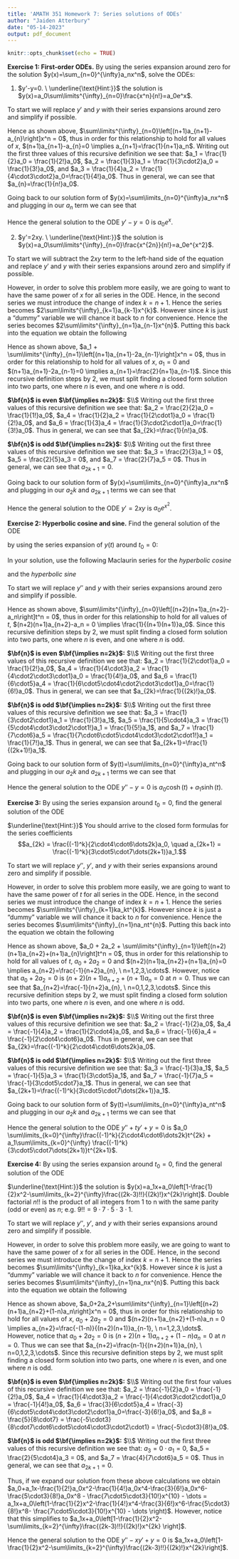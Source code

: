 ```yaml
---
title: 'AMATH 351 Homework 7: Series solutions of ODEs'
author: "Jaiden Atterbury"
date: "05-14-2023"
output: pdf_document
---
```


```r
knitr::opts_chunk$set(echo = TRUE)
```

**Exercise 1: First-order ODEs.** By using the series expansion around zero for the solution $y(x)=\sum_{n=0}^{\infty}a_nx^n$, solve the ODEs:

1. $y'-y=0. \ \underline{\text{Hint:}}$ the solution is $y(x)=a_0\sum\limits^{\infty}_{n=0}\frac{x^n}{n!}=a_0e^x$.

To start we will replace $y'$ and $y$ with their series expansions around zero and simplify if possible.
\begin{align*}
0 &= y'-y \\
&= \sum\limits^{\infty}_{n=0}(n+1)a_{n+1}x^n-\sum\limits^{\infty}_{n=0}a_{n}x^n \\
&= \sum\limits^{\infty}_{n=0}\left[(n+1)a_{n+1}-a_{n}\right]x^n
\end{align*}

Hence as shown above, $\sum\limits^{\infty}_{n=0}\left[(n+1)a_{n+1}-a_{n}\right]x^n = 0$, thus in order for this relationship to hold for all values of $x$, $(n+1)a_{n+1}-a_{n}=0 \implies a_{n+1}=\frac{1}{n+1}a_n$. Writing out the first three values of this recursive definition we see that: $a_1 = \frac{1}{2}a_0 = \frac{1}{2!}a_0$, $a_2 = \frac{1}{3}a_1 = \frac{1}{3\cdot2}a_0 = \frac{1}{3!}a_0$, and $a_3 = \frac{1}{4}a_2 = \frac{1}{4\cdot3\cdot2}a_0=\frac{1}{4!}a_0$. Thus in general, we can see that $a_{n}=\frac{1}{n!}a_0$.

Going back to our solution form of $y(x)=\sum\limits_{n=0}^{\infty}a_nx^n$ and plugging in our $a_n$ term we can see that
\begin{align*}
y(x) &= \sum\limits_{n=0}^{\infty}\frac{1}{n!}a_0x^n \\
&= a_0 \sum\limits_{n=0}^{\infty}\frac{x^n}{n!} \\
&= a_0e^x
\end{align*}

Hence the general solution to the ODE $y'-y=0$ is $a_0e^x$.

2. $y'=2xy. \ \underline{\text{Hint:}}$ the solution is $y(x)=a_0\sum\limits^{\infty}_{n=0}\frac{x^{2n}}{n!}=a_0e^{x^2}$.

To start we will subtract the $2xy$ term to the left-hand side of the equation and  replace $y'$ and $y$ with their series expansions around zero and simplify if possible.
\begin{align*}
0 &= y'-2xy \\
&= \sum\limits^{\infty}_{n=0}(n+1)a_{n+1}x^n-2x\sum\limits^{\infty}_{n=0}a_{n}x^n \\
&= \sum\limits^{\infty}_{n=0}(n+1)a_{n+1}x^n-2\sum\limits^{\infty}_{n=0}a_{n}x^{n+1}
\end{align*}

However, in order to solve this problem more easily, we are going to want to have the same power of $x$ for all series in the ODE. Hence, in the second series we must introduce the change of index $k=n+1$. Hence the series becomes $2\sum\limits^{\infty}_{k=1}a_{k-1}x^{k}$. However since $k$ is just a "dummy" variable we will chance it back to $n$ for convenience. Hence the series becomes $2\sum\limits^{\infty}_{n=1}a_{n-1}x^{n}$. Putting this back into the equation we obtain the following
\begin{align*}
0 &= \sum\limits^{\infty}_{n=0}(n+1)a_{n+1}x^n-2\sum\limits^{\infty}_{n=1}a_{n-1}x^{n} \\
&= a_1 + \sum\limits^{\infty}_{n=1}\left[(n+1)a_{n+1}-2a_{n-1}\right]x^n
\end{align*}

Hence as shown above, $a_1 + \sum\limits^{\infty}_{n=1}\left[(n+1)a_{n+1}-2a_{n-1}\right]x^n = 0$, thus in order for this relationship to hold for all values of $x$, $a_1=0$ and $(n+1)a_{n+1}-2a_{n-1}=0 \implies a_{n+1}=\frac{2}{n+1}a_{n-1}$. Since this recursive definition steps by 2, we must split finding a closed form solution into two parts, one where $n$ is even, and one where $n$ is odd.

**$\bf{n}$ is even $\bf{\implies n=2k}$:** $\\$
Writing out the first three values of this recursive definition we see that: $a_2 = \frac{2}{2}a_0 = \frac{1}{1!}a_0$, $a_4 = \frac{1}{2}a_2 = \frac{1}{2\cdot1}a_0 = \frac{1}{2!}a_0$, and $a_6 = \frac{1}{3}a_4 = \frac{1}{3\cdot2\cdot1}a_0=\frac{1}{3!}a_0$. Thus in general, we can see that $a_{2k}=\frac{1}{n!}a_0$.

**$\bf{n}$ is odd $\bf{\implies n=2k}$:** $\\$
Writing out the first three values of this recursive definition we see that: $a_3 = \frac{2}{3}a_1 = 0$, $a_5 = \frac{2}{5}a_3 = 0$, and $a_7 = \frac{2}{7}a_5 = 0$. Thus in general, we can see that $a_{2k+1}=0$.

Going back to our solution form of $y(x)=\sum\limits_{n=0}^{\infty}a_nx^n$ and plugging in our $a_2k$ and $a_{2k+1}$ terms we can see that
\begin{align*}
y(x) &= \sum\limits_{k=0}^{\infty}\frac{1}{k!}a_0x^{2k} \\
&= a_0 \sum\limits_{k=0}^{\infty}\frac{x^{2k}}{k!} \\
&= a_0e^{x^2}
\end{align*}

Hence the general solution to the ODE $y'=2xy$ is $a_0e^{x^2}$.

**Exercise 2: Hyperbolic cosine and sine.** Find the general solution of the ODE
\begin{align}
y''-y &= 0,
\end{align}

by using the series expansion of $y(t)$ around $t_0=0$:
\begin{align*}
y(t) &= \sum\limits^{\infty}_{n=0} a_nt^n.
\end{align*}

In your solution, use the following Maclaurin series for the *hyperbolic cosine*
\begin{align*}
\cosh(t) &= \sum\limits^{\infty}_{n=0} \frac{t^{2n}}{(2n)!}
\end{align*}

and the *hyperbolic sine*
\begin{align*}
\sinh(t) &= \sum\limits^{\infty}_{n=0} \frac{t^{2n+1}}{(2n+1)!}
\end{align*}

To start we will replace $y''$ and $y$ with their series expansions around zero and simplify if possible.
\begin{align*}
0 &= y''-y \\
&= \sum\limits^{\infty}_{n=0}(n+2)(n+1)a_{n+2}t^n-\sum\limits^{\infty}_{n=0}a_{n}t^n \\
&= \sum\limits^{\infty}_{n=0}\left[(n+2)(n+1)a_{n+2}-a_n\right]t^n
\end{align*}

Hence as shown above, $\sum\limits^{\infty}_{n=0}\left[(n+2)(n+1)a_{n+2}-a_n\right]t^n = 0$, thus in order for this relationship to hold for all values of $t$, $(n+2)(n+1)a_{n+2}-a_n = 0 \implies \frac{1}{(n+1)(n+1)}a_0$. Since this recursive definition steps by 2, we must split finding a closed form solution into two parts, one where $n$ is even, and one where $n$ is odd.

**$\bf{n}$ is even $\bf{\implies n=2k}$:** $\\$
Writing out the first three values of this recursive definition we see that: $a_2 = \frac{1}{2\cdot1}a_0 = \frac{1}{2!}a_0$, $a_4 = \frac{1}{4\cdot3}a_2 = \frac{1}{4\cdot2\cdot3\cdot1}a_0 = \frac{1}{4!}a_0$, and $a_6 = \frac{1}{6\cdot5}a_4 = \frac{1}{6\cdot5\cdot4\cdot2\cdot3\cdot1}a_0=\frac{1}{6!}a_0$. Thus in general, we can see that $a_{2k}=\frac{1}{(2k)!}a_0$.

**$\bf{n}$ is odd $\bf{\implies n=2k}$:** $\\$
Writing out the first three values of this recursive definition we see that: $a_3 = \frac{1}{3\cdot2\cdot1}a_1 = \frac{1}{3!}a_1$, $a_5 = \frac{1}{5\cdot4}a_3 = \frac{1}{5\cdot4\cdot3\cdot2\cdot1!}a_1 = \frac{1}{5!}a_1$, and $a_7 = \frac{1}{7\cdot6}a_5 = \frac{1}{7\cdot6\cdot5\cdot4\cdot3\cdot2\cdot1!}a_1 = \frac{1}{7!}a_1$. Thus in general, we can see that $a_{2k+1}=\frac{1}{(2k+1)!}a_1$.

Going back to our solution form of $y(t)=\sum\limits_{n=0}^{\infty}a_nt^n$ and plugging in our $a_2k$ and $a_{2k+1}$ terms we can see that
\begin{align*}
y(t) &= \sum\limits_{k=0}^{\infty}\frac{1}{(2k)!}a_0t^{2k}+\sum\limits_{k=0}^{\infty}\frac{1}{(2k+1)!}a_1t^{2k+1} \\
&= a_0\sum\limits_{k=0}^{\infty}\frac{1}{(2k)!}t^{2k}+a_1\sum\limits_{k=0}^{\infty}\frac{1}{(2k+1)!}t^{2k+1} \\
&= a_0\cosh(t)+a_1\sinh(t)
\end{align*}

Hence the general solution to the ODE $y''-y=0$ is $a_0\cosh(t)+a_1\sinh(t)$.

**Exercise 3:** By using the series expansion around $t_0=0$, find the general solution of the ODE
\begin{align}
y''+ty'+y &= 0
\end{align}

$\underline{\text{Hint:}}$ You should arrive to the closed form formulas for the series coefficients
$$a_{2k} = \frac{(-1)^k}{2\cdot4\cdot6\dots2k}a_0, \quad a_{2k+1} = \frac{(-1)^k}{3\cdot5\cdot7\dots(2k+1)}a_1.$$

To start we will replace $y''$, $y'$, and $y$ with their series expansions around zero and simplify if possible.
\begin{align*}
0 &= y''+ ty' + y \\
&= \sum\limits^{\infty}_{n=0}(n+2)(n+1)a_{n+2}t^n + t\sum\limits^{\infty}_{n=0}(n+1)a_{n+1}t^n+\sum\limits^{\infty}_{n=0}a_{n}t^n \\
&= \sum\limits^{\infty}_{n=0}(n+2)(n+1)a_{n+2}t^n + \sum\limits^{\infty}_{n=0}(n+1)a_{n+1}t^{n+1}+\sum\limits^{\infty}_{n=0}a_{n}t^n
\end{align*}

However, in order to solve this problem more easily, we are going to want to have the same power of $t$ for all series in the ODE. Hence, in the second series we must introduce the change of index $k=n+1$. Hence the series becomes $\sum\limits^{\infty}_{k=1}ka_kt^{k}$. However since $k$ is just a "dummy" variable we will chance it back to $n$ for convenience. Hence the series becomes $\sum\limits^{\infty}_{n=1}na_nt^{n}$. Putting this back into the equation we obtain the following
\begin{align*}
0 &= \sum\limits^{\infty}_{n=0}(n+2)(n+1)a_{n+2}t^n \sum\limits^{\infty}_{n=1}na_nt^{n} +\sum\limits^{\infty}_{n=0}a_{n}t^n \\
&= a_0 + 2a_2 + \sum\limits^{\infty}_{n=1}\left[(n+2)(n+1)a_{n+2}+(n+1)a_{n}\right]t^n
\end{align*}

Hence as shown above, $a_0 + 2a_2 + \sum\limits^{\infty}_{n=1}\left[(n+2)(n+1)a_{n+2}+(n+1)a_{n}\right]t^n = 0$, thus in order for this relationship to hold for all values of $t$, $a_0+2a_2=0$ and $(n+2)(n+1)a_{n+2}+(n+1)a_{n}=0 \implies a_{n+2}=\frac{-1}{n+2}a_{n}, \ n=1,2,3,\cdots$. However, notice that $a_0 + 2a_2 = 0$ is $(n+2)(n+1)a_{n+2}+(n+1)a_{n}=0$ at $n=0$. Thus we can see that $a_{n+2}=\frac{-1}{n+2}a_{n}, \ n=0,1,2,3,\cdots$. Since this recursive definition steps by 2, we must split finding a closed form solution into two parts, one where $n$ is even, and one where $n$ is odd.

**$\bf{n}$ is even $\bf{\implies n=2k}$:** $\\$
Writing out the first three values of this recursive definition we see that: $a_2 = \frac{-1}{2}a_0$, $a_4 = \frac{-1}{4}a_2 = \frac{1}{2\cdot4}a_0$, and $a_6 = \frac{-1}{6}a_4 = \frac{-1}{2\cdot4\cdot6}a_0$. Thus in general, we can see that $a_{2k}=\frac{(-1)^k}{2\cdot4\cdot6\dots2k}a_0$.

**$\bf{n}$ is odd $\bf{\implies n=2k}$:** $\\$
Writing out the first three values of this recursive definition we see that: $a_3 = \frac{-1}{3}a_1$, $a_5 = \frac{-1}{5}a_3 = \frac{1}{3\cdot5}a_1$, and $a_7 = \frac{-1}{7}a_5 = \frac{-1}{3\cdot5\cdot7}a_1$. Thus in general, we can see that $a_{2k+1}=\frac{(-1)^k}{3\cdot5\cdot7\dots(2k+1)}a_1$.

Going back to our solution form of $y(t)=\sum\limits_{n=0}^{\infty}a_nt^n$ and plugging in our $a_2k$ and $a_{2k+1}$ terms we can see that
\begin{align*}
y(t) &= \sum\limits_{k=0}^{\infty}\frac{(-1)^k}{2\cdot4\cdot6\dots2k}a_0t^{2k} + \sum\limits_{k=0}^{\infty} \frac{(-1)^k}{3\cdot5\cdot7\dots(2k+1)}a_1 t^{2k+1} \\
&= a_0 \sum\limits_{k=0}^{\infty}\frac{(-1)^k}{2\cdot4\cdot6\dots2k}t^{2k} + a_1\sum\limits_{k=0}^{\infty} \frac{(-1)^k}{3\cdot5\cdot7\dots(2k+1)}t^{2k+1}
\end{align*}

Hence the general solution to the ODE $y''+ty'+y=0$ is $a_0 \sum\limits_{k=0}^{\infty}\frac{(-1)^k}{2\cdot4\cdot6\dots2k}t^{2k} + a_1\sum\limits_{k=0}^{\infty} \frac{(-1)^k}{3\cdot5\cdot7\dots(2k+1)}t^{2k+1}$.

**Exercise 4:** By using the series expansion around $t_0=0$, find the general solution of the ODE
\begin{align}
y''-xy'+y=0
\end{align}

$\underline{\text{Hint:}}$ the solution is $y(x)=a_1x+a_0\left[1-\frac{1}{2}x^2-\sum\limits_{k=2}^{\infty}\frac{(2k-3)!!}{(2k)!}x^{2k}\right]$. Double factorial $n!!$ is the product of all integers from 1 to n with the same parity (odd or even) as $n$; e.g. $9!!=9\cdot 7\cdot 5\cdot 3\cdot 1$.  

To start we will replace $y''$, $y'$, and $y$ with their series expansions around zero and simplify if possible.
\begin{align*}
0 &= y'-xy'+y \\
&= \sum\limits^{\infty}_{n=0}(n+2)(n+1)a_{n+2}x^n-x\sum\limits^{\infty}_{n=0}(n+1)a_{n+1}x^n+\sum\limits^{\infty}_{n=0}a_{n}x^n \\
&= \sum\limits^{\infty}_{n=0}(n+2)(n+1)a_{n+2}x^n-\sum\limits^{\infty}_{n=0}(n+1)a_{n+1}x^{n+1}+\sum\limits^{\infty}_{n=0}a_{n}x^n
\end{align*}

However, in order to solve this problem more easily, we are going to want to have the same power of $x$ for all series in the ODE. Hence, in the second series we must introduce the change of index $k=n+1$. Hence the series becomes $\sum\limits^{\infty}_{k=1}ka_kx^{k}$. However since $k$ is just a "dummy" variable we will chance it back to $n$ for convenience. Hence the series becomes $\sum\limits^{\infty}_{n=1}na_nx^{n}$. Putting this back into the equation we obtain the following
\begin{align*}
0 &= \sum\limits^{\infty}_{n=0}(n+2)(n+1)a_{n+2}x^n-\sum\limits^{\infty}_{n=1}na_nx^{n}+\sum\limits^{\infty}_{n=0}a_{n}x^n
&= a_0+2a_2+\sum\limits^{\infty}_{n=1}\left[(n+2)(n+1)a_{n+2}+(1-n)a_n\right]x^n
\end{align*}

Hence as shown above, $a_0+2a_2+\sum\limits^{\infty}_{n=1}\left[(n+2)(n+1)a_{n+2}+(1-n)a_n\right]x^n = 0$, thus in order for this relationship to hold for all values of $x$, $a_0+2a_2=0$ and $(n+2)(n+1)a_{n+2}+(1-n)a_n = 0 \implies a_{n+2}=\frac{-(1-n)}{(n+2)(n+1)}a_{n-1}, \ n=1,2,3,\dots$. However, notice that $a_0 + 2a_2 = 0$ is $(n+2)(n+1)a_{n+2}+(1-n)a_{n}=0$ at $n=0$. Thus we can see that $a_{n+2}=\frac{n-1}{(n+2)(n+1)}a_{n}, \ n=0,1,2,3,\cdots$. Since this recursive definition steps by 2, we must split finding a closed form solution into two parts, one where $n$ is even, and one where $n$ is odd.

**$\bf{n}$ is even $\bf{\implies n=2k}$:** $\\$
Writing out the first four values of this recursive definition we see that: $a_2 = \frac{-1}{2}a_0 = \frac{-1}{2!}a_0$, $a_4 = \frac{1}{4\cdot3}a_2 = \frac{-1}{4\cdot3\cdot2\cdot1}a_0 = \frac{-1}{4!}a_0$, $a_6 = \frac{3}{6\cdot5}a_4 = \frac{-3}{6\cdot5\cdot4\cdot3\cdot2\cdot1}a_0=\frac{-3}{6!}a_0$, and $a_8 = \frac{5}{8\cdot7} = \frac{-5\cdot3}{8\cdot7\cdot6\cdot5\cdot4\cdot3\cdot2\cdot1} = \frac{-5\cdot3}{8!}a_0$.

**$\bf{n}$ is odd $\bf{\implies n=2k}$:** $\\$
Writing out the first three values of this recursive definition we see that: $a_3 = 0\cdot a_1 = 0$, $a_5 = \frac{2}{5\cdot4}a_3 = 0$, and $a_7 = \frac{4}{7\cdot6}a_5 = 0$. Thus in general, we can see that $a_{2k+1}=0$.

Thus, if we expand our solution from these above calculations we obtain $a_0+a_1x-\frac{1}{2!}a_0x^2-\frac{1}{4!}a_0x^4-\frac{3}{6!}a_0x^6-\frac{5\cdot3}{8!}a_0x^8 - \frac{7\cdot5\cdot3}{10!}x^{10} - \dots = a_1x+a_0\left(1-\frac{1}{2}x^2-\frac{1}{4!}x^4-\frac{3}{6!}x^6-\frac{5\cdot3}{8!}x^8- \frac{7\cdot5\cdot3}{10!}x^{10} - \dots \right)$. However, notice that this simplifies to $a_1x+a_0\left[1-\frac{1}{2}x^2-\sum\limits_{k=2}^{\infty}\frac{(2k-3)!!}{(2k)!}x^{2k} \right]$.

Hence the general solution to the ODE $y''-xy'+y=0$ is $a_1x+a_0\left[1-\frac{1}{2}x^2-\sum\limits_{k=2}^{\infty}\frac{(2k-3)!!}{(2k)!}x^{2k}\right]$.
